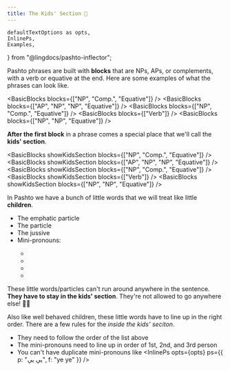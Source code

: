 ```yaml
---
title: The Kids' Section 👦
---
```


    defaultTextOptions as opts,
    InlinePs,
    Examples,
} from "@lingdocs/pashto-inflector";

Pashto phrases are built with **blocks** that are <Link to="/phrase-structure/np/">NPs</Link>, <Link to="/phrase-structure/ap/">APs</Link>, or complements, with a verb or equative at the end. Here are some examples of what the phrases can look like.

<BasicBlocks blocks={["NP", "Comp.", "Equative"]} />
<BasicBlocks blocks={["AP", "NP", "NP", "Equative"]} />
<BasicBlocks blocks={["NP", "Comp.", "Equative"]} />
<BasicBlocks blocks={["Verb"]} />
<BasicBlocks blocks={["NP", "NP", "Equative"]} />

**After the first block** in a phrase comes a special place that we'll call the **kids' section**.

<BasicBlocks showKidsSection blocks={["NP", "Comp.", "Equative"]} />
<BasicBlocks showKidsSection blocks={["AP", "NP", "NP", "Equative"]} />
<BasicBlocks showKidsSection blocks={["NP", "Comp.", "Equative"]} />
<BasicBlocks showKidsSection blocks={["Verb"]} />
<BasicBlocks showKidsSection blocks={["NP", "NP", "Equative"]} />

In Pashto we have a bunch of little words that we will treat like little **children**.

<ul>
    <li>The emphatic <InlinePs opts={opts} ps={{ p: "خو", f: "kho" }} /> particle</li> 
    <li>The <InlinePs opts={opts} ps={{ p: "به", f: "ba" }} /> particle</li>
    <li>The jussive <InlinePs opts={opts} ps={{ p: "دې", f: "de", e: "may" }} /></li>
    <li><Link to="/pronouns/pronouns-mini/">Mini-pronouns</Link>:</li>
    <ul>
        <li><InlinePs opts={opts} ps={{ p: "مې", f: "me", e: "1st pers sing" }} /></li> 
        <li><InlinePs opts={opts} ps={{ p: "دې", f: "de", e: "2nd pers sing" }} /></li>  
        <li><InlinePs opts={opts} ps={{ p: "مو", f: "mU", e: "1st/2nd pers plur" }} /></li> 
        <li><InlinePs opts={opts} ps={{ p: "یې", f: "ye", e: "3rd pers" }} /></li>
    </ul>
</ul>

These little words/particles can't run around anywhere in the sentence. **They have to stay in the kids' section**. They're not allowed to go anywhere else! 🙅‍♂️

Also like well behaved children, these little words have to line up in the right order. There are a few rules for the *inside the kids' seciton*.
 - They need to follow the order of the list above
 - The <Link to="/pronouns/pronouns-mini/">mini-pronouns</Link> need to line up in order of 1st, 2nd, and 3rd person
 - You can't have duplicate mini-pronouns like <InlinePs opts={opts} ps={{ p: "یې یې", f: "ye ye" }} />

